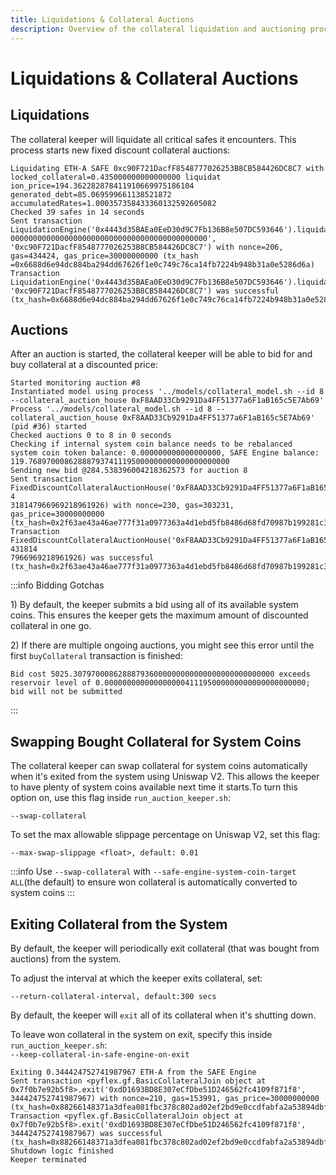 ```yaml
---
title: Liquidations & Collateral Auctions
description: Overview of the collateral liquidation and auctioning process
---
```


# Liquidations & Collateral Auctions

## Liquidations

The collateral keeper will liquidate all critical safes it encounters. This process starts new fixed discount collateral auctions:

```text
Liquidating ETH-A SAFE 0xc90F721DacfF8548777026253B8CB584426DC8C7 with locked_collateral=0.435000000000000000 liquidat
ion_price=194.362282878411910669975186104 generated_debt=85.069599661138521872 accumulatedRates=1.000357358433360132592605082
Checked 39 safes in 14 seconds
Sent transaction LiquidationEngine('0x4443d35BAEa0EeD30d9C7Fb136B8e507DC593646').liquidateSAFE('0x4554482d410000000000
00000000000000000000000000000000000000000000', '0xc90F721DacfF8548777026253B8CB584426DC8C7') with nonce=206, gas=434424, gas_price=30000000000 (tx_hash
=0x6688d6e94dc884ba294dd67626f1e0c749c76ca14fb7224b948b31a0e5286d6a)
Transaction LiquidationEngine('0x4443d35BAEa0EeD30d9C7Fb136B8e507DC593646').liquidateSAFE('0x4554482d41000000000000000000000000000000000000000000000000000000', '0xc90F721DacfF8548777026253B8CB584426DC8C7') was successful (tx_hash=0x6688d6e94dc884ba294dd67626f1e0c749c76ca14fb7224b948b31a0e5286d6a)
```

## Auctions

After an auction is started, the collateral keeper will be able to bid for and buy collateral at a discounted price:

```text
Started monitoring auction #8
Instantiated model using process '../models/collateral_model.sh --id 8 --collateral_auction_house 0xF8AAD33Cb9291Da4FF51377a6F1aB165c5E7Ab69'
Process '../models/collateral_model.sh --id 8 --collateral_auction_house 0xF8AAD33Cb9291Da4FF51377a6F1aB165c5E7Ab69' (pid #36) started
Checked auctions 0 to 8 in 0 seconds
Checking if internal system coin balance needs to be rebalanced
system coin token balance: 0.000000000000000000, SAFE Engine balance: 119.768970008628887937411195000000000000000000000
Sending new bid @284.538396004218362573 for auction 8
Sent transaction FixedDiscountCollateralAuctionHouse('0xF8AAD33Cb9291Da4FF51377a6F1aB165c5E7Ab69').buyCollateral(8, 4
318147966969218961926) with nonce=230, gas=303231, gas_price=30000000000 (tx_hash=0x2f63ae43a46ae777f31a0977363a4d1ebd5fb8486d68fd70987b199281c36e3a)
Transaction FixedDiscountCollateralAuctionHouse('0xF8AAD33Cb9291Da4FF51377a6F1aB165c5E7Ab69').buyCollateral(8, 431814
7966969218961926) was successful (tx_hash=0x2f63ae43a46ae777f31a0977363a4d1ebd5fb8486d68fd70987b199281c36e3a)
```

:::info Bidding Gotchas

1\) By default, the keeper submits a bid using all of its available system coins. This ensures the keeper gets the maximum amount of discounted collateral in one go.

2\) If there are multiple ongoing auctions, you might see this error until the first `buyCollateral` transaction is finished:

`Bid cost 5025.307970008628887936000000000000000000000000000 exceeds reservoir level of 0.000000000000000000411195000000000000000000000; bid will not be submitted`

:::

## Swapping Bought Collateral for System Coins

The collateral keeper can swap collateral for system coins automatically when it's exited from the system using Uniswap V2. This allows the keeper to have plenty of system coins available next time it starts.To turn this option on, use this flag inside `run_auction_keeper.sh`:

`--swap-collateral`

To set the max allowable slippage percentage on Uniswap V2, set this flag:

`--max-swap-slippage <float>, default: 0.01`

:::info
Use `--swap-collateral` with `--safe-engine-system-coin-target ALL`\(the default\) to ensure won collateral is automatically converted to system coins
:::

## Exiting Collateral from the System

By default, the keeper will periodically exit collateral \(that was bought from auctions\) from the system.  

To adjust the interval at which the keeper exits collateral, set:

`--return-collateral-interval, default:300 secs`

By default, the keeper will `exit` all of its collateral when it's shutting down. 

To leave won collateral in the system on exit, specify this inside `run_auction_keeper.sh`:  
`--keep-collateral-in-safe-engine-on-exit`

```text
Exiting 0.344424752741987967 ETH-A from the SAFE Engine
Sent transaction <pyflex.gf.BasicCollateralJoin object at 0x7f0b7e92b5f8>.exit('0xdD1693BD8E307eCfDbe51D246562fc4109f871f8', 344424752741987967) with nonce=210, gas=153991, gas_price=30000000000 (tx_hash=0x88266148371a3dfea081fbc378c802ad02ef2bd9e0ccdfabfa2a53894dbffd7f)
Transaction <pyflex.gf.BasicCollateralJoin object at 0x7f0b7e92b5f8>.exit('0xdD1693BD8E307eCfDbe51D246562fc4109f871f8', 344424752741987967) was successful (tx_hash=0x88266148371a3dfea081fbc378c802ad02ef2bd9e0ccdfabfa2a53894dbffd7f)
Shutdown logic finished
Keeper terminated
```

